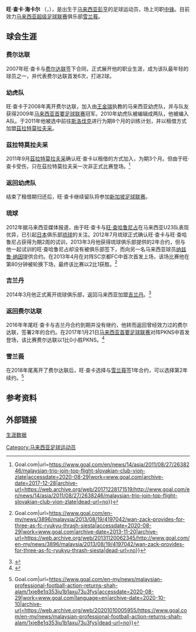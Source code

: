 {{Malay name|Wan Zack Haikal|Wan Noor|note=off}}
{{Infobox football biography
| name           =旺·查卡·海卡尔<br> Wan Zack Haikal 
| birth_name     = Wan Zack Haikal bin Wan Noor
| image          = File:Wzh.png
| image_size     = 200
| caption        = 
| birth_date     = {{birth date and age|df=yes|1991|1|28}}
| birth_place    = [[彭亨|彭亨]], 马来西亚
| height         = {{height|meter=1.70}}<ref name="NFT">{{cite web | url=https://www.national-football-teams.com/player/47990/Wan_Zack_Haikal_Wan_Noor.html | title=Wan Noor, Wan Zack Haikal | publisher=National Football Teams | accessdate=1 January 2019 | archive-date=2021-08-07 | archive-url=https://web.archive.org/web/20210807073136/https://www.national-football-teams.com/player/47990/Wan_Zack_Haikal_Wan_Noor.html | dead-url=no }}</ref>
| currentclub    = [[雪兰莪足球协会|雪兰莪]]
| clubnumber     = 11
| position       = [[中锋|中锋]]
| youthyears1    = 2005–2006
| youthclubs1    = [[吉隆坡足球协会|吉隆坡]]
| years1         = 2007–2008
| clubs1         = [[联邦土地发展局足球会|费尔达联]]
| caps1          = 6
| goals1         = 2
| years2         = 2007–2011
| clubs2         = [[马来西亚幼虎|幼虎B队]]
| caps2          = 21
| goals2         = 9
| years3         = 2012–2013
| clubs3         = [[马来西亚幼虎队|幼虎A队]]
| caps3          = 47
| goals3         = 8
| years4         = 2011
| clubs4         = → [[茲拉特莫拉夫采足球俱樂部|茲拉特莫拉夫采]] (租借)
| caps4          = 6
| goals4         = 0
| years5         = 2013–2014
| clubs5         = [[琉球足球會|琉球]]
| caps5          = 1
| goals5         = 0
| years6         = 2014–2016
| clubs6         = [[吉兰丹足球协会|吉兰丹]]
| caps6          = 40
| goals6         = 6
| years7      = 2017–2018
| clubs7       = [[联邦土地发展局足球会|费尔达联]]
| caps7         = 30
| goals7       = 9
| years8      = 2018–
| clubs8       = [[雪兰莪足球协会|雪兰莪]]
| caps8         = 0
| goals8       = 0
| nationalyears1 = 2008–2010
| nationalteam1  = [[马来西亚国家足球队|马来西亚 U19]]
| nationalcaps1  = 11
| nationalgoals1 = 4
| nationalyears2 = 2010–2014
| nationalteam2  = [[马来西亚国家足球队|马来西亚 U23]]
| nationalcaps2  = 16
| nationalgoals2 = 3
| nationalyears3 = 2012–
| nationalteam3  = [[马来西亚国家足球队|马来西亚]]
| nationalcaps3  = 29
| nationalgoals3 = 4
| club-update    = 2018年7月21日
| nationalteam-update = 2018年7月5日
}}

'''旺·查卡·海卡尔''' （{{lang-ms|Wan Zack Haikal bin Wan Noor}}，{{bd|1991年|1月1日}}），是出生于[[马来西亚|马来西亚]][[彭亨|彭亨]]的足球运动员，场上司职[[中锋|中锋]]。目前效力[[马来西亚超级足球联赛|马来西亚超级足球联赛]]俱乐部[[雪兰莪足球协会|雪兰莪]]。

==球会生涯==

===费尔达联===
2007年旺·查卡与[[联邦土地发展局足球会|费尔达联]]签下合同，正式展开他的职业生涯，成为该队最年轻的球员之一，并代表费尔达联首发6次，打进2球。

===幼虎队===
旺·查卡于2008年离开费尔达联，加入由[[王金瑞|王金瑞]]执教的马来西亚幼虎队，并与队友获得2009年[[马来西亚首要足球联赛|马来西亚首要足球联赛]]冠军。2010年幼虎队被编辑成两队，他被编入A队。于2011年他被选中前往[[斯洛伐克|斯洛伐克]]进行为期8个月的训练计划，并以租借方式加盟[[茲拉特莫拉夫采足球俱樂部|茲拉特莫拉夫采]]。

===茲拉特莫拉夫采===

2011年9月[[茲拉特莫拉夫采足球俱樂部|茲拉特莫拉夫采]]确认旺·查卡以租借的方式加入，为期3个月。但由于旺·查卡受伤，只在茲拉特莫拉夫采一次非正式比赛登场。<ref>{{Cite web|title=Malaysian trio join top flight Slovakian club ViOn Zlate Moravce {{!}} Goal.com|url=https://www.goal.com/en/news/14/asia/2011/08/27/2638246/malaysian-trio-join-top-flight-slovakian-club-vion-zlate|accessdate=2020-08-29|work=www.goal.com|archive-date=2017-12-28|archive-url=https://web.archive.org/web/20171228171519/http://www.goal.com/en/news/14/asia/2011/08/27/2638246/malaysian-trio-join-top-flight-slovakian-club-vion-zlate|dead-url=no}}</ref>

===返回幼虎队===
结束了租借期归还后，旺·查卡继续留队将参加[[新加坡足球联赛|新加坡足球联赛]]。

===琉球===
2012年据马来西亚媒体报道，由于旺·查卡与[[旺·查哈鲁尼占|旺·查哈鲁尼占]]在马来西亚U23队表现优异，已引起[[日本|日本]]俱乐部[[琉球足球会|琉球]]的关注。2012年7月琉球正式确认旺·查卡与旺·查哈鲁尼占获得为期2周的试训，2013年3月他获得琉球俱乐部提供的2年合约，但与他一起试训的旺·查哈鲁尼占却没有被俱乐部签下，而向另一名马来西亚球员[[纳兹鲁·纳因|纳兹鲁·纳因]]提供合约。在2013年4月在对阵SC京都FC中首次首发上场，该场比赛他在第80分钟被轮换下场，最终该比赛以2比1获胜。<ref>{{Cite web|title=Wan Zack provides for three as FC Ryukyu thrash Siesta Yomitan {{!}} Goal.com|url=https://www.goal.com/en-my/news/3896/malaysia/2013/08/19/4197042/wan-zack-provides-for-three-as-fc-ryukyu-thrash-siesta|accessdate=2020-08-29|work=www.goal.com|archive-date=2013-11-20|archive-url=https://web.archive.org/web/20131120062345/http://www.goal.com/en-my/news/3896/malaysia/2013/08/19/4197042/wan-zack-provides-for-three-as-fc-ryukyu-thrash-siesta|dead-url=no}}</ref>

===吉兰丹===
2014年3月他正式离开琉球俱乐部，返回马来西亚加盟[[吉兰丹足球协会|吉兰丹]]。<ref>{{Cite web|title=Wan Zack sah sarung jersi TRW|url=https://web.archive.org/web/20140522200421/http://bm.harakahdaily.net/index.php/sukan/27285-wan-zack-sah-sarung-jersi-trw|accessdate=2020-08-29|date=2014-05-22|work=web.archive.org}}</ref>

===返回费尔达联===
2016年年尾旺·查卡与吉兰丹合约到期并没有继约，他转而返回曾经效力过的费尔达联，签署2年的合约。在2017年1月21日[[马来西亚首要足球联赛|马来西亚首要足球联赛]]对阵PKNS中首发登场，该比赛费尔达联以1比0小胜PKNS。<ref>{{Cite web|title=Wan Zack Haikal wira FELDA United|url=https://www-bharian-com-my.cdn.ampproject.org/v/s/www.bharian.com.my/node/429954/amp?usqp=mq331AQFKAGwASA=&amp_js_v=0.1|accessdate=2020-08-29|work=www-bharian-com-my.cdn.ampproject.org}}</ref>

===雪兰莪===
在2018年尾离开了费尔达联后，旺·查卡选择与[[雪兰莪足球协会|雪兰莪]]签1年合约，可以选择第2年续约。<ref>{{Cite web|title=Malaysian professional football action returns in Shah Alam {{!}} Goal.com|url=https://www.goal.com/en-my/news/malaysian-professional-football-action-returns-shah-alam/1xje8e1q353ju1b1axu73u3fys|accessdate=2020-08-29|work=www.goal.com|language=en|archive-date=2020-10-10|archive-url=https://web.archive.org/web/20201010005955/https://www.goal.com/en-my/news/malaysian-professional-football-action-returns-shah-alam/1xje8e1q353ju1b1axu73u3fys|dead-url=no}}</ref>

==参考资料==
{{Reflist}}
{{Portal box|马来西亚|足球}}
{{reflist|2}}
[[Category:马来西亚足球运动员|Category:马来西亚足球运动员]]

==外部链接==
[https://www.transfermarkt.com/wan-zack-haikal/profil/spieler/215392 生涯数据] {{Wayback|url=https://www.transfermarkt.com/wan-zack-haikal/profil/spieler/215392 |date=20201214023315 }} {{en-icon}}